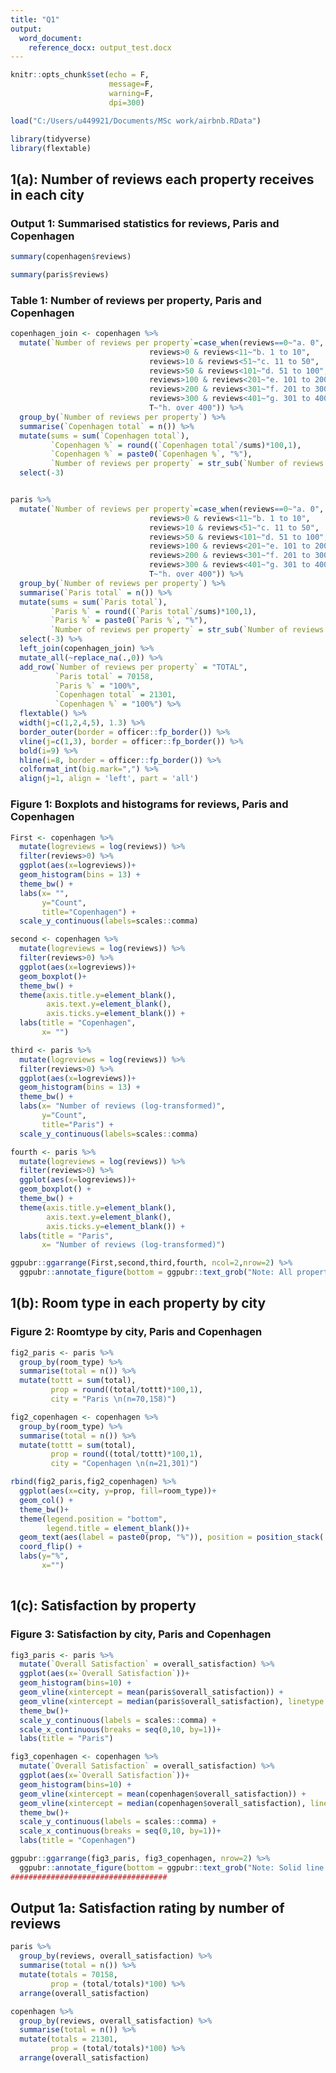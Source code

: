 ```yaml
---
title: "Q1"
output: 
  word_document:
    reference_docx: output_test.docx
---
```


```r
knitr::opts_chunk$set(echo = F,
                      message=F,
                      warning=F,
                      dpi=300)

load("C:/Users/u449921/Documents/MSc work/airbnb.RData")

library(tidyverse)
library(flextable)
```

## 1(a): Number of reviews each property receives in each city

### Output 1: Summarised statistics for reviews, Paris and Copenhagen
```r


summary(copenhagen$reviews)

summary(paris$reviews)

```

### Table 1: Number of reviews per property, Paris and Copenhagen

```r
copenhagen_join <- copenhagen %>% 
  mutate(`Number of reviews per property`=case_when(reviews==0~"a. 0",
                               reviews>0 & reviews<11~"b. 1 to 10",
                               reviews>10 & reviews<51~"c. 11 to 50",
                               reviews>50 & reviews<101~"d. 51 to 100",
                               reviews>100 & reviews<201~"e. 101 to 200",
                               reviews>200 & reviews<301~"f. 201 to 300",
                               reviews>300 & reviews<401~"g. 301 to 400",
                               T~"h. over 400")) %>% 
  group_by(`Number of reviews per property`) %>% 
  summarise(`Copenhagen total` = n()) %>% 
  mutate(sums = sum(`Copenhagen total`),
         `Copenhagen %` = round((`Copenhagen total`/sums)*100,1),
         `Copenhagen %` = paste0(`Copenhagen %`, "%"),
         `Number of reviews per property` = str_sub(`Number of reviews per property`, 4)) %>% 
  select(-3)


paris %>% 
  mutate(`Number of reviews per property`=case_when(reviews==0~"a. 0",
                               reviews>0 & reviews<11~"b. 1 to 10",
                               reviews>10 & reviews<51~"c. 11 to 50",
                               reviews>50 & reviews<101~"d. 51 to 100",
                               reviews>100 & reviews<201~"e. 101 to 200",
                               reviews>200 & reviews<301~"f. 201 to 300",
                               reviews>300 & reviews<401~"g. 301 to 400",
                               T~"h. over 400")) %>% 
  group_by(`Number of reviews per property`) %>% 
  summarise(`Paris total` = n()) %>% 
  mutate(sums = sum(`Paris total`),
         `Paris %` = round((`Paris total`/sums)*100,1),
         `Paris %` = paste0(`Paris %`, "%"),
         `Number of reviews per property` = str_sub(`Number of reviews per property`, 4)) %>% 
  select(-3) %>% 
  left_join(copenhagen_join) %>% 
  mutate_all(~replace_na(.,0)) %>% 
  add_row(`Number of reviews per property` = "TOTAL",
          `Paris total` = 70158,
          `Paris %` = "100%",
          `Copenhagen total` = 21301,
          `Copenhagen %` = "100%") %>% 
  flextable() %>% 
  width(j=c(1,2,4,5), 1.3) %>%
  border_outer(border = officer::fp_border()) %>% 
  vline(j=c(1,3), border = officer::fp_border()) %>% 
  bold(i=9) %>% 
  hline(i=8, border = officer::fp_border()) %>% 
  colformat_int(big.mark=",") %>% 
  align(j=1, align = 'left', part = 'all') 

```

### Figure 1: Boxplots and histograms for reviews, Paris and Copenhagen

```r
First <- copenhagen %>% 
  mutate(logreviews = log(reviews)) %>% 
  filter(reviews>0) %>%
  ggplot(aes(x=logreviews))+
  geom_histogram(bins = 13) +
  theme_bw() +
  labs(x= "",
       y="Count",
       title="Copenhagen") +
  scale_y_continuous(labels=scales::comma)

second <- copenhagen %>% 
  mutate(logreviews = log(reviews)) %>% 
  filter(reviews>0) %>%
  ggplot(aes(x=logreviews))+
  geom_boxplot()+
  theme_bw() +
  theme(axis.title.y=element_blank(),
        axis.text.y=element_blank(),
        axis.ticks.y=element_blank()) +
  labs(title = "Copenhagen",
       x= "")

third <- paris %>% 
  mutate(logreviews = log(reviews)) %>% 
  filter(reviews>0) %>%
  ggplot(aes(x=logreviews))+
  geom_histogram(bins = 13) +
  theme_bw() +
  labs(x= "Number of reviews (log-transformed)",
       y="Count",
       title="Paris") +
  scale_y_continuous(labels=scales::comma) 

fourth <- paris %>% 
  mutate(logreviews = log(reviews)) %>% 
  filter(reviews>0) %>%
  ggplot(aes(x=logreviews))+
  geom_boxplot() +
  theme_bw() +
  theme(axis.title.y=element_blank(),
        axis.text.y=element_blank(),
        axis.ticks.y=element_blank()) +
  labs(title = "Paris",
       x= "Number of reviews (log-transformed)")

ggpubr::ggarrange(First,second,third,fourth, ncol=2,nrow=2) %>% 
  ggpubr::annotate_figure(bottom = ggpubr::text_grob("Note: All properties with no reviews have been omitted", size=12))

```

\newpage

## 1(b): Room type in each property by city

### Figure 2: Roomtype by city, Paris and Copenhagen

```r

fig2_paris <- paris %>% 
  group_by(room_type) %>% 
  summarise(total = n()) %>% 
  mutate(tottt = sum(total),
         prop = round((total/tottt)*100,1),
         city = "Paris \n(n=70,158)")

fig2_copenhagen <- copenhagen %>% 
  group_by(room_type) %>% 
  summarise(total = n()) %>% 
  mutate(tottt = sum(total),
         prop = round((total/tottt)*100,1),
         city = "Copenhagen \n(n=21,301)")

rbind(fig2_paris,fig2_copenhagen) %>% 
  ggplot(aes(x=city, y=prop, fill=room_type))+
  geom_col() +
  theme_bw()+
  theme(legend.position = "bottom",
        legend.title = element_blank())+
  geom_text(aes(label = paste0(prop, "%")), position = position_stack(.5))+
  coord_flip() +
  labs(y="%",
       x="")
  

```

\newpage

## 1(c): Satisfaction by property

### Figure 3: Satisfaction by city, Paris and Copenhagen

```r
fig3_paris <- paris %>% 
  mutate(`Overall Satisfaction` = overall_satisfaction) %>% 
  ggplot(aes(x=`Overall Satisfaction`))+
  geom_histogram(bins=10) +
  geom_vline(xintercept = mean(paris$overall_satisfaction)) +
  geom_vline(xintercept = median(paris$overall_satisfaction), linetype = "dashed") +
  theme_bw()+
  scale_y_continuous(labels = scales::comma) +
  scale_x_continuous(breaks = seq(0,10, by=1))+
  labs(title = "Paris")

fig3_copenhagen <- copenhagen %>% 
  mutate(`Overall Satisfaction` = overall_satisfaction) %>% 
  ggplot(aes(x=`Overall Satisfaction`))+
  geom_histogram(bins=10) +
  geom_vline(xintercept = mean(copenhagen$overall_satisfaction)) +
  geom_vline(xintercept = median(copenhagen$overall_satisfaction), linetype = "dashed") +
  theme_bw()+
  scale_y_continuous(labels = scales::comma) +
  scale_x_continuous(breaks = seq(0,10, by=1))+
  labs(title = "Copenhagen")

ggpubr::ggarrange(fig3_paris, fig3_copenhagen, nrow=2) %>% 
  ggpubr::annotate_figure(bottom = ggpubr::text_grob("Note: Solid line is mean and dashed line is median", size=12))
###################################

```

## Output 1a: Satisfaction rating by number of reviews
```r
paris %>% 
  group_by(reviews, overall_satisfaction) %>% 
  summarise(total = n()) %>% 
  mutate(totals = 70158,
         prop = (total/totals)*100) %>% 
  arrange(overall_satisfaction)

copenhagen %>% 
  group_by(reviews, overall_satisfaction) %>% 
  summarise(total = n()) %>% 
  mutate(totals = 21301,
         prop = (total/totals)*100) %>% 
  arrange(overall_satisfaction)

```
